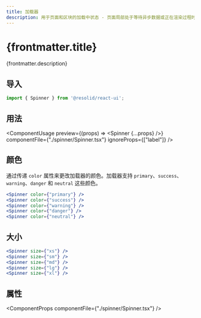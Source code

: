 ```yaml
---
title: 加载器
description: 用于页面和区块的加载中状态 - 页面局部处于等待异步数据或正在渲染过程时，合适的加载动效会有效缓解用户的焦虑。
---
```




# {frontmatter.title}

{frontmatter.description}

## 导入

```js
import { Spinner } from '@resolid/react-ui';
```

## 用法

<ComponentUsage preview={(props) => <Spinner {...props} />} componentFile={"./spinner/Spinner.tsx"} ignoreProps={["label"]} />

## 颜色

通过传递 `color` 属性来更改加载器的颜色。加载器支持 `primary`、`success`、`warning`、`danger` 和 `neutral` 这些颜色。

<section className={'example group'}>
  <ComponentExample className={'flex flex-row gap-3 items-center'}>
    <Spinner color={"primary"} />
    <Spinner color={"success"} />
    <Spinner color={"warning"} />
    <Spinner color={"danger"} />
    <Spinner color={"neutral"} />
  </ComponentExample>

  ```jsx
  <Spinner color={"primary"} />
  <Spinner color={"success"} />
  <Spinner color={"warning"} />
  <Spinner color={"danger"} />
  <Spinner color={"neutral"} />
  ```
</section>

## 大小

<section className={'example group'}>
  <ComponentExample className={'flex flex-row items-center gap-3'}>
    <Spinner size={"xs"} />
    <Spinner size={"sm"} />
    <Spinner size={"md"} />
    <Spinner size={"lg"} />
    <Spinner size={"xl"} />
  </ComponentExample>

  ```jsx
  <Spinner size={"xs"} />
  <Spinner size={"sm"} />
  <Spinner size={"md"} />
  <Spinner size={"lg"} />
  <Spinner size={"xl"} />
  ```
</section>

## 属性

<ComponentProps componentFile={"./spinner/Spinner.tsx"} />
